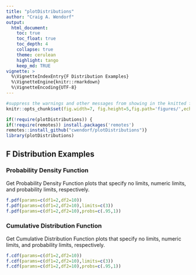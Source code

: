 ```yaml
---
title: "plotDistributions"
author: "Craig A. Wendorf"
output:
  html_document:
    toc: true
    toc_float: true
    toc_depth: 4
    collapse: true
    theme: cerulean
    highlight: tango
    keep_md: TRUE
vignette: >
  %\VignetteIndexEntry{F Distribution Examples}
  %\VignetteEngine{knitr::rmarkdown}
  %\VignetteEncoding{UTF-8}
---
```


```r
#suppress the warnings and other messages from showing in the knitted file.
knitr::opts_chunk$set(fig.width=7, fig.height=5,fig.path='figures/',echo=TRUE,warning=FALSE,message=FALSE)
```

```r
if(!require(plotDistributions)) {
if(!require(remotes)) install.packages('remotes')
remotes::install_github("cwendorf/plotDistributions")}
library(plotDistributions)
```

## F Distribution Examples

### Probability Density Function

Get Probability Density Function plots that specify no limits, numeric limits, and probability limits, respectively.
```r
f.pdf(params=c(df1=2,df2=10))
f.pdf(params=c(df1=2,df2=10),limits=c(3))
f.pdf(params=c(df1=2,df2=10),probs=c(.95,1))
```

### Cumulative Distribution Function

Get Cumulative Distribution Function plots that specify no limits, numeric limits, and probability limits, respectively.
```r
f.cdf(params=c(df1=2,df2=10))
f.cdf(params=c(df1=2,df2=10),limits=c(3))
f.cdf(params=c(df1=2,df2=10),probs=c(.95,1))
```
